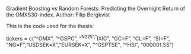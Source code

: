 Gradient Boosting vs Random Forests: Predicting the Overnight Return of the OMXS30-index. 
Author: Filip Bergkvist

This is the code used for the thesis: 


tickers = c("^OMX", "^GSPC", "^N225","^IXIC", "GC=F", "CL=F", "SI=F", "NG=F","USDSEK=X","EURSEK=X", "^GSPTSE", "^HSI", "000001.SS") 

